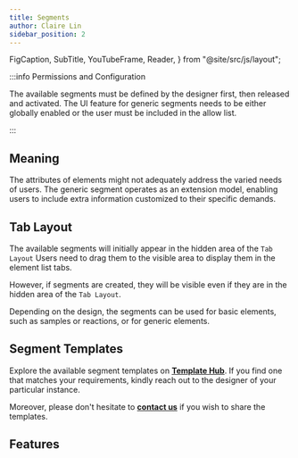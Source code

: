 ```yaml
---
title: Segments
author: Claire Lin
sidebar_position: 2
---
```


  FigCaption,
  SubTitle,
  YouTubeFrame,
  Reader,
} from "@site/src/js/layout";

<SubTitle text="Effortless extensibility to individual elements." />
<Reader text="User" />

:::info Permissions and Configuration

The available segments must be defined by the designer first, then released and activated. The UI feature for generic segments needs to be either globally enabled or the user must be included in the allow list.

:::

## Meaning

The attributes of elements might not adequately address the varied needs of users. The generic segment operates as an extension model, enabling users to include extra information customized to their specific demands.

## Tab Layout

The available segments will initially appear in the hidden area of the `Tab Layout` Users need to drag them to the visible area to display them in the element list tabs.

However, if segments are created, they will be visible even if they are in the hidden area of the `Tab Layout`.

<YouTubeFrame
  src="https://www.youtube-nocookie.com/embed/xgoX_3BK4rg"
  title="Designer, you design what you need."
/>
<FigCaption text="LabIMotion - Embedded a segment into sample." />

Depending on the design, the segments can be used for basic elements, such as samples or reactions, or for generic elements.

<YouTubeFrame
  src="https://www.youtube-nocookie.com/embed/ubCwjvIEjug?si=R7gzaMxPClHKxI2m"
  title="User - Embedded segment in element."
/>
<FigCaption text="LabIMotion - Embedded a segment into generic element." />

## Segment Templates

Explore the available segment templates on **[Template Hub](https://www.chemotion-repository.net/home/genericHub)**. If you find one that matches your requirements, kindly reach out to the designer of your particular instance.

Moreover, please don't hesitate to **[contact us](mailto:chemotion-labimotion@lists.kit.edu)** if you wish to share the templates.

## Features

<DocCardList />
